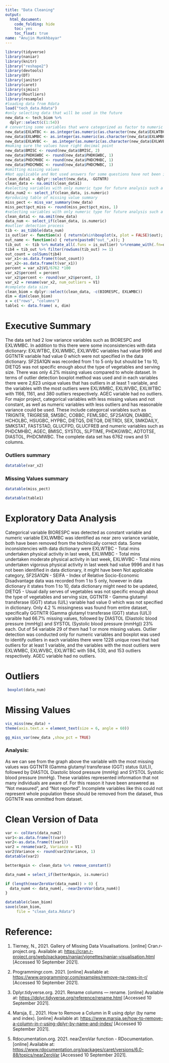 ```yaml
---
title: "Data Cleaning"
output:
  html_document:
    code_folding: hide
    toc: yes
    toc_float: true
name: "Anujin Munkhbayar"
---
```


```r
library(tidyverse)
library(naniar)
library(knitr)
library("reshape2")
library(devtools)
library(DT)
library(janitor)
library(caret)
library(sjmisc)
library(Routliers)
library(resample)
#loading data from Rdata
load("tech_data.Rdata")
#only selecting data that will be used in the future
new_data <- tech_biom %>%
  dplyr::select(c(1:54))
# converting some variables that were categorized as factor to numeric 
new_data$EXLWTBC <- as.integer(as.numeric(as.character(new_data$EXLWTBC)))
new_data$EXLWMBC <- as.integer(as.numeric(as.character(new_data$EXLWMBC)))
new_data$EXLWVBC <-  as.integer(as.numeric(as.character(new_data$EXLWVBC)))
#making sure the values have right decimal point
new_data$BMISC <- round(new_data$BMISC, 2)
new_data$PHDKGWBC <- round(new_data$PHDKGWBC, 1)
new_data$PHDCMHBC <- round(new_data$PHDCMHBC, 1)
new_data$PHDCMWBC <- round(new_data$PHDCMWBC, 1)
#omitting missing values 
#Not applicable and Not used answers for some questions have not been identified as missing values, made some changes to John's code
clean_data1 = dplyr::select(new_data, -GGTNTR)
clean_data <- na.omit(clean_data1)
#selecting variables with only numeric type for future analysis such a variance calculation 
data_num2 <- select_if(clean_data, is.numeric)             
#producing table of missing value summary
miss_pect <- miss_var_summary(new_data)
miss_pect$pct_miss <- round(miss_pect$pct_miss, 1)
#selecting variables with only numeric type for future analysis such a outlier detection
clean_data1 <- na.omit(new_data)
data_num <- select_if(clean_data, is.numeric) 
#outlier detection process
tib <- as_tibble(data_num) 
is_outlier <- function(x) { return(x%in%boxplot(x, plot = FALSE)$out); }
out_name <- function(x) { return(paste0("out_",x)); }
tib_out  <- tib %>% mutate_all(.funs = is_outlier) %>%rename_with(.fn=out_name)
tib4 = tib_out %>% filter(rowSums(tib_out) >= 1)
out_count = colSums(tib4)
var_x1<-as.data.frame(t(out_count))
var_x2<-as.data.frame(t(var_x1))
percent = var_x2$V1/6762 *100
var_x2$percent = percent
var_x2$percent <- round(var_x2$percent, 1)
var_x2 = rename(var_x2, num_outliers = V1)
#complete data size
clean_biom = dplyr::select(clean_data, -c(BIORESPC, EXLWMBC))
dim = dim(clean_biom)
x = c("rows", "columns")
table1 <- data.frame( x, dim)
```

# Executive Summary
The data set had 2 low variance variables such as BIORESPC and EXLWMBC. In addition to this there were some inconsistencies with data dictionary: EXLWTBC, EXLWMBC, EXLWVBC variables had value 9996 and GGTNTR variable had value 0 which were not specified in the data dictionary. SF2SA1QN was recorded from 1 to 5 only but should be 1 to 10, DIETQ5 was not specific enough about the type of vegetables and serving size. There was only 4.2% missing values compared to whole dataset. In terms of outlier detection boxplot method was used and in each variables there were 2,623 unique values that has outliers in at least 1 variable, and the variables with the most outliers were EXLWMBC, EXLWVBC, EXLWTBC with 1166, 1161, and 380 outliers respectively. AGEC variable had no outliers. 
For major project, categorical variables with less missing values and not constant, as well as numeric variables with less outliers and has reasonable variance could be used. These include categorcal variables such as TRIGNTR, TRIGRESB, SMSBC, COBBC, FEMLSBC, SF2SA1QN, DIABBC, HCHOLBC, HSUGBC, HYPBC, DIETQ5, DIETQ8, DIETRDI, SEX, SMKDAILY, SMKSTAT, FASTSTAD, GLUCFPD, GLUCFREB and numeric variables such as PHDCMHBC, AGEC, BMISC, SYSTOL, SLPTIME, PHDKGWBC, ADTOTSE, DIASTOL, PHDCMWBC. 
The complete data set has 6762 rows and 51 columns.

### **Outliers summary**

```r
datatable(var_x2)
```

### **Missing Values summary**

```r
datatable(miss_pect)
```

```r
datatable(table1)
```

# Exploratory Data Analysis

Categorical variable BIORESPC was detected as constant variable and numeric variable EXLWMBC was identified as near zero variance variable, both have been removed from the techinically correct data. Some inconsistencies with data dictionary were EXLWTBC - Total mins undertaken physical activity in last week, EXLWMBC - Total mins undertaken moderate physical activity in last week, EXLWVBC - Total mins undertaken vigorous physical activity in last week had value 9996 and it has not been identified in data dictionary, it might have been Not applicable category, SF2SA1QN - SEIFA - Index of Relative Socio-Economic Disadvantage data was recorded from 1 to 5 only, however in data dictionary it states from 1 to 10, data dictionary might need to be updated, DIETQ5 - Usual daily serves of vegetables was not specific enough about the type of vegetables and serving size, GGTNTR - Gamma glutamyl transferase (GGT) status (U/L) variable had value 0 which was not specified in dictionary. Only 4.2 % missingness was found from entire dataset, specifically GGTNTR (Gamma glutamyl transferase (GGT) status (U/L)) varaible had 66.7% missing values, followed by DIASTOL (Diastolic blood pressure (mmHg)) and SYSTOL (Systolic blood pressure (mmHg)) 23% each. Out of 54 variable 29 of them had 1 or more missing values. Outlier detection was conducted only for numeric variables and boxplot was used to identify outliers in each variables there were 1228 unique rows that had outliers for at least 1 variable, and the variables with the most outliers were EXLWMBC, EXLWVBC, EXLWTBC with 594, 530, and 153 outliers respectively. AGEC variable had no outliers. 

# Outliers

```r
 boxplot(data_num)
```

# Missing Values

```r
vis_miss(new_data) +
theme(axis.text.x = element_text(size = 6, angle = 60))
```
```r
gg_miss_var(new_data ,show_pct = TRUE)
```

### **Analysis:**

As we can see from the graph above the variable with the most missing values was GGTNTR (Gamma glutamyl transferase (GGT) status (U/L)), followed by DIASTOL Diastolic blood pressure (mmHg) and SYSTOL Systolic blood pressure (mmHg). These variables represented information that not many individuals are aware of. For this reason it have been answered as "Not measured", and "Not reported". Incomplete variables like this could not represent whole population these should be removed from the dataset, thus GGTNTR was ommitted from dataset. 

# Clean Version of Data

```r
var <- colVars(data_num2)
var1<-as.data.frame(t(var))
var2<-as.data.frame(t(var1))
var2 = rename(var2, Variance = V1)
var2$Variance <- round(var2$Variance, 1)
datatable(var2)
```
```r
betterAgain <- clean_data %>% remove_constant()
```
```r
data_num4 = select_if(betterAgain, is.numeric)

if (length(nearZeroVar(data_num4)) > 0) {
  data_num4 <- data_num4[, -nearZeroVar(data_num4)] 
}
```
```r
datatable(clean_biom)
save(clean_biom,
     file = "clean_data.Rdata")
```
# Reference:

1. Tierney, N., 2021. Gallery of Missing Data Visualisations. [online] Cran.r-project.org. Available at: <https://cran.r-project.org/web/packages/naniar/vignettes/naniar-visualisation.html> [Accessed 10 September 2021].

2. Programmingr.com. 2021. [online] Available at: <https://www.programmingr.com/examples/remove-na-rows-in-r/> [Accessed 10 September 2021].

3. Dplyr.tidyverse.org. 2021. Rename columns — rename. [online] Available at: <https://dplyr.tidyverse.org/reference/rename.html> [Accessed 10 September 2021].

4. Marsja, E., 2021. How to Remove a Column in R using dplyr (by name and index). [online] Available at: <https://www.marsja.se/how-to-remove-a-column-in-r-using-dplyr-by-name-and-index/> [Accessed 10 September 2021].

5. Rdocumentation.org. 2021. nearZeroVar function - RDocumentation. [online] Available at: <https://www.rdocumentation.org/packages/caret/versions/6.0-88/topics/nearZeroVar> [Accessed 10 September 2021].















